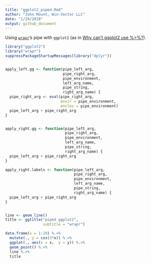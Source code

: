 ```yaml
---
title: "ggplot2_piped.Rmd"
author: "John Mount, Win-Vector LLC"
date: "1/29/2018"
output: github_document
---
```


Using [`wrapr`](https://winvector.github.io/wrapr/)'s pipe with `ggplot2` (as in [Why can’t ggplot2 use %>%?](https://community.rstudio.com/t/why-cant-ggplot2-use/4372)).

```r
library("ggplot2")
library("wrapr")
suppressPackageStartupMessages(library("dplyr"))


apply_left.gg <- function(pipe_left_arg,
                          pipe_right_arg,
                          pipe_environment,
                          left_arg_name,
                          pipe_string,
                          right_arg_name) {
  pipe_right_arg <- eval(pipe_right_arg,
                         envir = pipe_environment,
                         enclos = pipe_environment)
  pipe_left_arg + pipe_right_arg 
}


apply_right.gg <- function(pipe_left_arg,
                           pipe_right_arg,
                           pipe_environment,
                           left_arg_name,
                           pipe_string,
                           right_arg_name) {
  pipe_left_arg + pipe_right_arg 
}

apply_right.labels <- function(pipe_left_arg,
                               pipe_right_arg,
                               pipe_environment,
                               left_arg_name,
                               pipe_string,
                               right_arg_name) {
  pipe_left_arg + pipe_right_arg 
}


line <- geom_line()
title <- ggtitle("piped ggplot2",
                 subtitle = "wrapr")

data.frame(x = 1:20) %.>%
  mutate(., y = cos(3*x)) %.>%
  ggplot(., aes(x = x,  y = y)) %.>%
  geom_point() %.>%
  line %.>%
  title
```
